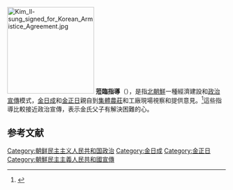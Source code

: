 {{Expand language|1=en|time=2021-07-25T23:51:13+00:00}}
[[File:Kim_Il-sung_signed_for_Korean_Armistice_Agreement.jpg|200px]]
'''蒞臨指導'''（{{朝|諺=현지지도|漢=現地指導}}），是指[[北朝鮮|北朝鮮]]一種經濟建設和[[政治宣傳|政治宣傳]]模式，[[金日成|金日成]]和[[金正日|金正日]]親自到[[集體農莊|集體農莊]]和工廠現場視察和提供意見。<ref>{{Cite web |url=http://books.google.co.uk/books?id=lrz5OJvCkmIC&pg=PA14&lpg=PA14&dq=on+the+spot+guidance+plaque&source=bl&ots=D1zGQQgxM7&sig=Knmt06XhKEn6n1jUZwfCt08VxFQ&hl=en&sa=X&ei=Y6O1UdGrDe_I0AW5i4FI&ved=0CDQQ6AEwAQ#v=onepage&q=on%20the%20spot%20guidance%20plaque&f=false |title=Kim Il-sŏng's North Korea - Helen-Louise Hunter - Google Books<!-- Bot generated title --> |access-date=2015-05-15 |archive-date=2015-02-19 |archive-url=https://web.archive.org/web/20150219113716/http://books.google.co.uk/books?id=lrz5OJvCkmIC&pg=PA14&lpg=PA14&dq=on+the+spot+guidance+plaque&source=bl&ots=D1zGQQgxM7&sig=Knmt06XhKEn6n1jUZwfCt08VxFQ&hl=en&sa=X&ei=Y6O1UdGrDe_I0AW5i4FI&ved=0CDQQ6AEwAQ#v=onepage&q=on%20the%20spot%20guidance%20plaque&f=false |dead-url=no }}</ref>這些指導比較接近政治宣傳，表示金氏父子有解決困難的心。

==参考文献==
{{reflist}}

[[Category:朝鲜民主主义人民共和国政治|Category:朝鲜民主主义人民共和国政治]]
[[Category:金日成|Category:金日成]]
[[Category:金正日|Category:金正日]]
[[Category:朝鮮民主主義人民共和國宣傳|Category:朝鮮民主主義人民共和國宣傳]]